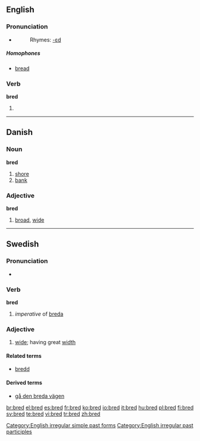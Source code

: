 ==English==

===Pronunciation===
*{{IPA|/brεd/}}
*:Rhymes: [[Rhymes:English:-ɛd|-ɛd]]

=====Homophones=====
*[[bread]]

===Verb===
'''bred'''

# {{past of|breed}}

[[Category:English irregular simple past forms]]
[[Category:English irregular past participles]]

----

==Danish==

===Noun===
'''bred''' {{c}}

# [[shore]]
# [[bank]]

===Adjective===
'''bred'''

# [[broad]], [[wide]]

----

==Swedish==

===Pronunciation===
*{{audio|Sv-bred.ogg|audio}}

===Verb===
'''bred'''

# ''imperative'' of [[breda]]

===Adjective===
{{infl|sv|adjective}}
{{sv-adj-reg|n=brett}}

# [[wide]]; having great [[width]]

====Related terms====
*[[bredd]]

====Derived terms====
*[[gå den breda vägen]]

[[br:bred]]
[[el:bred]]
[[es:bred]]
[[fr:bred]]
[[ko:bred]]
[[io:bred]]
[[it:bred]]
[[hu:bred]]
[[pl:bred]]
[[fi:bred]]
[[sv:bred]]
[[te:bred]]
[[vi:bred]]
[[tr:bred]]
[[zh:bred]]